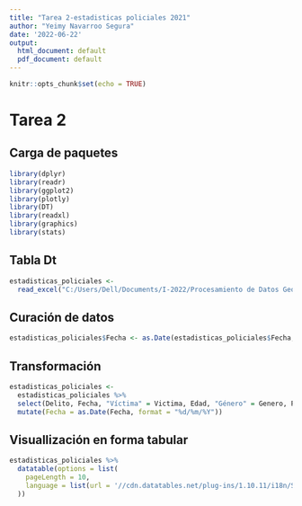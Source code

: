 ---
title: "Tarea 2-estadisticas policiales 2021"
author: "Yeimy Navarroo Segura"
date: '2022-06-22'
output:
  html_document: default
  pdf_document: default
---

```{r setup, include=FALSE}
knitr::opts_chunk$set(echo = TRUE)
```

# Tarea 2
## Carga de paquetes
```{r}
library(dplyr)
library(readr)
library(ggplot2)
library(plotly)
library(DT)
library(readxl)
library(graphics)
library(stats)
```

## Tabla Dt
```{r carga del excel}
estadisticas_policiales <-
  read_excel("C:/Users/Dell/Documents/I-2022/Procesamiento de Datos Geograficos/Tarea 2/estadisticaspoliciales2021.xls")
```

## Curación de datos
```{r cambiar fechas}
estadisticas_policiales$Fecha <- as.Date(estadisticas_policiales$Fecha, format = "%d/%m/%Y")
```

## Transformación
```{r transformación de datos}
estadisticas_policiales <-
  estadisticas_policiales %>%
  select(Delito, Fecha, "Víctima" = Victima, Edad, "Género" = Genero, Provincia, "Cantón" = Canton ) %>%
  mutate(Fecha = as.Date(Fecha, format = "%d/%m/%Y"))
```

## Visuallización en forma tabular
```{r}
estadisticas_policiales %>%
  datatable(options = list(
    pageLength = 10,
    language = list(url = '//cdn.datatables.net/plug-ins/1.10.11/i18n/Spanish.json')
  ))
```



